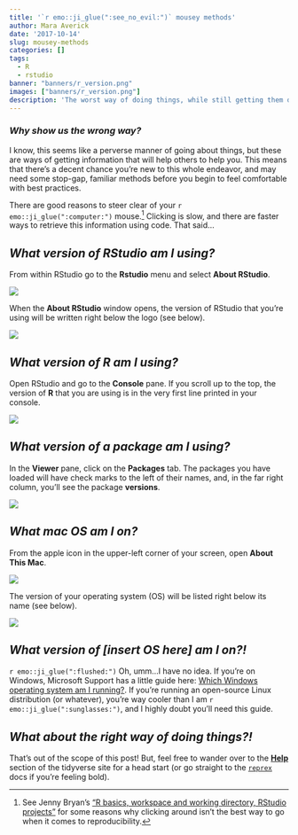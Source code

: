 ```yaml
---
title: '`r emo::ji_glue(":see_no_evil:")` mousey methods'
author: Mara Averick
date: '2017-10-14'
slug: mousey-methods
categories: []
tags:
  - R
  - rstudio
banner: "banners/r_version.png"
images: ["banners/r_version.png"]
description: 'The worst way of doing things, while still getting them done, featuring your `r emo::ji_glue(":computer_mouse:")`; as told using pictures.'
---
```


### _Why show us the wrong way?_

I know, this seems like a perverse manner of going about things, but these are ways of getting information that will help others to help you. This means that there's a decent chance you're new to this whole endeavor, and may need some stop-gap, familiar methods before you begin to feel comfortable with best practices. 

There are good reasons to steer clear of your `r emo::ji_glue(":computer:")` mouse.[^workspace] Clicking is slow, and there are faster ways to retrieve this information using code. That said...

## _What version of RStudio am I using?_

From within RStudio go to the **Rstudio** menu and select **About RStudio**.

![](https://i.imgur.com/QSrLR89.png)

When the **About RStudio** window opens, the version of RStudio that you're using will be written right below the logo (see below).

![](https://i.imgur.com/yNAC79c.png)


## _What version of R am I using?_

Open RStudio and go to the **Console** pane. If you scroll up to the top, the version of **R** that you are using is in the very first line printed in your console.

![](https://i.imgur.com/wmIcLLJ.png)

## _What version of a package am I using?_

In the **Viewer** pane, click on the **Packages** tab. The packages you have loaded will have check marks to the left of their names, and, in the far right column, you'll see the package **versions**.

![](https://i.imgur.com/7qtU60l.png)

## _What mac OS am I on?_

From the apple icon in the upper-left corner of your screen, open **About This Mac**.

![](https://i.imgur.com/52AD91M.png)

The version of your operating system (OS) will be listed right below its name (see below).

![](https://i.imgur.com/WTfU2q7.png)


## _What version of [*insert OS here*] am I on?!_

`r emo::ji_glue(":flushed:")` Oh, umm...I have no idea. If you're on Windows, Microsoft Support has a little guide here: [Which Windows operating system am I running?](https://support.microsoft.com/en-us/help/13443/windows-which-operating-system). If you're running an open-source Linux distribution (or whatever), you're way cooler than I am `r emo::ji_glue(":sunglasses:")`, and I highly doubt you'll need this guide.

## _What about the right way of doing things?!_

That's out of the scope of this post! But, feel free to wander over to the [**Help**](https://www.tidyverse.org/help/) section of the tidyverse site for a head start (or go straight to the [`reprex`](http://reprex.tidyverse.org/) docs if you're feeling bold). 


[^workspace]: See Jenny Bryan's ["R basics, workspace and working directory, RStudio projects"](http://stat545.com/block002_hello-r-workspace-wd-project.html) for some reasons why clicking around isn't the best way to go when it comes to reproducibility.